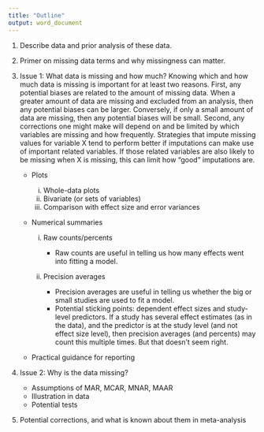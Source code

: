 ```yaml
---
title: "Outline"
output: word_document
---
```


1. Describe data and prior analysis of these data.
2. Primer on missing data terms and why missingness can matter.
3. Issue 1: What data is missing and how much? Knowing which and how much data is missing is important for at least two reasons. First, any potential biases are related to the amount of missing data. When a greater amount of data are missing and excluded from an analysis, then any potential biases can be larger. Conversely, if only a small amount of data are missing, then any potential biases will be small. Second, any corrections one might make will depend on and be limited by which variables are missing and how frequently. Strategies that impute missing values for variable X tend to perform better if imputations can make use of important related variables. If those related variables are also likely to be missing when X is missing, this can limit how "good" imputations are.

     - Plots

        i. Whole-data plots
        ii. Bivariate (or sets of variables)
        iii. Comparison with effect size and error variances
    
    - Numerical summaries

        i. Raw counts/percents
        
             - Raw counts are useful in telling us how many effects went into fitting a model.
             
        ii. Precision averages
        
             - Precision averages are useful in telling us whether the big or small studies are used to fit a model.
             - Potential sticking points: dependent effect sizes and study-level predictors. If a study has several effect estimates (as in the data), and the predictor is at the study level (and not effect size level), then precision averages (and percents) may count this multiple times. But that doesn't seem right.
    
    - Practical guidance for reporting
   
          
4. Issue 2: Why is the data missing?

    - Assumptions of MAR, MCAR, MNAR, MAAR
    - Illustration in data
    - Potential tests
     
5. Potential corrections, and what is known about them in meta-analysis


     
